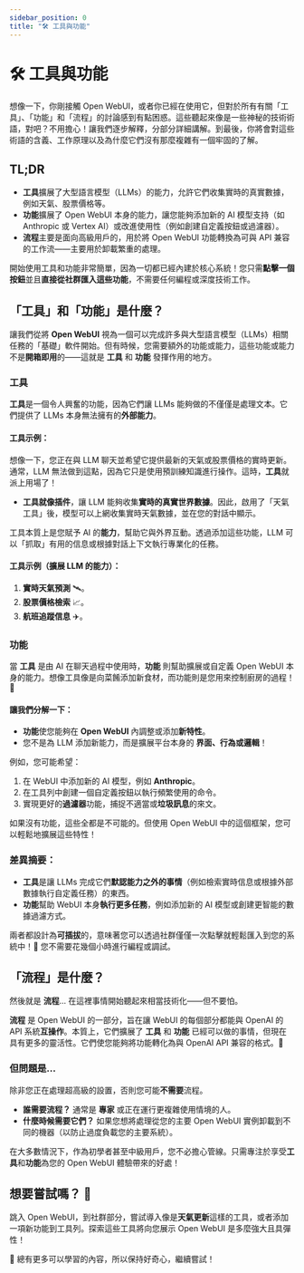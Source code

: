 ```yaml
---
sidebar_position: 0
title: "🛠️ 工具與功能"
---
```


# 🛠️ 工具與功能

想像一下，你剛接觸 Open WebUI，或者你已經在使用它，但對於所有有關「工具」、「功能」和「流程」的討論感到有點困惑。這些聽起來像是一些神秘的技術術語，對吧？不用擔心！讓我們逐步解釋，分部分詳細講解。到最後，你將會對這些術語的含義、工作原理以及為什麼它們沒有那麼複雜有一個牢固的了解。

## TL;DR

- **工具**擴展了大型語言模型（LLMs）的能力，允許它們收集實時的真實數據，例如天氣、股票價格等。
- **功能**擴展了 Open WebUI 本身的能力，讓您能夠添加新的 AI 模型支持（如 Anthropic 或 Vertex AI）或改進使用性（例如創建自定義按鈕或過濾器）。
- **流程**主要是面向高級用戶的，用於將 Open WebUI 功能轉換為可與 API 兼容的工作流——主要用於卸載繁重的處理。

開始使用工具和功能非常簡單，因為一切都已經內建於核心系統！您只需**點擊一個按鈕**並且**直接從社群匯入這些功能**，不需要任何編程或深度技術工作。

## 「工具」和「功能」是什麼？

讓我們從將 **Open WebUI** 視為一個可以完成許多與大型語言模型（LLMs）相關任務的「基礎」軟件開始。但有時候，您需要額外的功能或能力，這些功能或能力不是**開箱即用**的——這就是 **工具** 和 **功能** 發揮作用的地方。

### 工具

**工具**是一個令人興奮的功能，因為它們讓 LLMs 能夠做的不僅僅是處理文本。它們提供了 LLMs 本身無法擁有的**外部能力**。

#### 工具示例：

想像一下，您正在與 LLM 聊天並希望它提供最新的天氣或股票價格的實時更新。通常，LLM 無法做到這點，因為它只是使用預訓練知識進行操作。這時，**工具**就派上用場了！

- **工具就像插件**，讓 LLM 能夠收集**實時的真實世界數據**。因此，啟用了「天氣工具」後，模型可以上網收集實時天氣數據，並在您的對話中顯示。

工具本質上是您賦予 AI 的**能力**，幫助它與外界互動。透過添加這些功能，LLM 可以「抓取」有用的信息或根據對話上下文執行專業化的任務。

#### 工具示例（擴展 LLM 的能力）：
1. **實時天氣預測** 🛰️。
2. **股票價格檢索** 📈。
3. **航班追蹤信息** ✈️。

### 功能

當 **工具** 是由 AI 在聊天過程中使用時，**功能** 則幫助擴展或自定義 Open WebUI 本身的能力。想像工具像是向菜餚添加新食材，而功能則是您用來控制廚房的過程！🚪

#### 讓我們分解一下：

- **功能**使您能夠在 **Open WebUI** 內調整或添加**新特性**。
- 您不是為 LLM 添加新能力，而是擴展平台本身的 **界面、行為或邏輯**！

例如，您可能希望：
1. 在 WebUI 中添加新的 AI 模型，例如 **Anthropic**。
2. 在工具列中創建一個自定義按鈕以執行頻繁使用的命令。
3. 實現更好的**過濾器**功能，捕捉不適當或**垃圾訊息**的來文。

如果沒有功能，這些全都是不可能的。但使用 Open WebUI 中的這個框架，您可以輕鬆地擴展這些特性！

### 差異摘要：
- **工具**是讓 LLMs 完成它們**默認能力之外的事情**（例如檢索實時信息或根據外部數據執行自定義任務）的東西。
- **功能**幫助 WebUI 本身**執行更多任務**，例如添加新的 AI 模型或創建更智能的數據過濾方式。

兩者都設計為**可插拔**的，意味著您可以透過社群僅僅一次點擊就輕鬆匯入到您的系統中！🎉 您不需要花幾個小時進行編程或調試。

## 「流程」是什麼？

然後就是 **流程**... 在這裡事情開始聽起來相當技術化——但不要怕。

**流程** 是 Open WebUI 的一部分，旨在讓 WebUI 的每個部分都能與 OpenAI 的 API 系統**互操作**。本質上，它們擴展了 **工具** 和 **功能** 已經可以做的事情，但現在具有更多的靈活性。它們使您能夠將功能轉化為與 OpenAI API 兼容的格式。🧠

### 但問題是…

除非您正在處理超高級的設置，否則您可能**不需要**流程。

- **誰需要流程？** 通常是 **專家** 或正在運行更複雜使用情境的人。
- **什麼時候需要它們？** 如果您想將處理從您的主要 Open WebUI 實例卸載到不同的機器（以防止過度負載您的主要系統）。
  
在大多數情況下，作為初學者甚至中級用戶，您不必擔心管線。只需專注於享受**工具**和**功能**為您的 Open WebUI 體驗帶來的好處！

## 想要嘗試嗎？ 🚀

跳入 Open WebUI，到社群部分，嘗試導入像是**天氣更新**這樣的工具，或者添加一項新功能到工具列。探索這些工具將向您展示 Open WebUI 是多麼強大且具彈性！

🌟 總有更多可以學習的內容，所以保持好奇心，繼續嘗試！